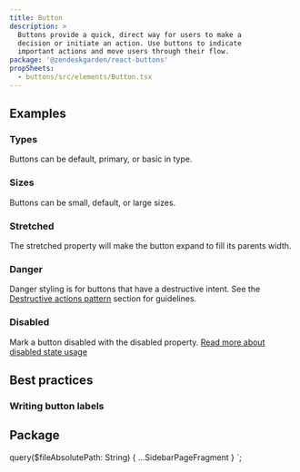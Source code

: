 ```yaml
---
title: Button
description: >
  Buttons provide a quick, direct way for users to make a
  decision or initiate an action. Use buttons to indicate
  important actions and move users through their flow.
package: '@zendeskgarden/react-buttons'
propSheets:
  - buttons/src/elements/Button.tsx
---
```


## Examples

### Types

Buttons can be default, primary, or basic in type.


<CodeExample code={ButtonTypesCode}>
  <ButtonTypes />
</CodeExample>

### Sizes

Buttons can be small, default, or large sizes.


<CodeExample code={ButtonSizesCode}>
  <ButtonSizes />
</CodeExample>

### Stretched

The stretched property will make the button expand to fill its parents width.


<CodeExample code={ButtonStretchedCode}>
  <ButtonStretched />
</CodeExample>

### Danger

Danger styling is for buttons that have a destructive intent.
See the [Destructive actions pattern](#todo) section for guidelines.

<CodeExample code={ButtonDangerCode}>
  <ButtonDanger />
</CodeExample>

### Disabled


Mark a button disabled with the disabled property.
[Read more about disabled state usage](#todo)

## Best practices

### Writing button labels

## Package

<PackageDescription data={props.data.mdx.package} />
<PropSheets data={props.data.mdx.propsSheets} reactPackage={props.data.mdx.package} />


  query($fileAbsolutePath: String) {
    ...SidebarPageFragment
  }
`;

